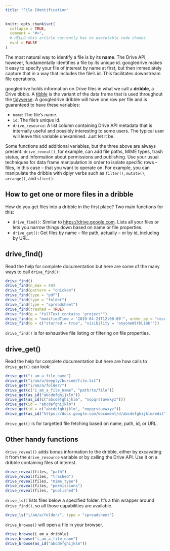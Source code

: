 ```yaml
---
title: "File Identification"
---
```


```r
knitr::opts_chunk$set(
  collapse = TRUE,
  comment = "#>",
  # HELLO this article currently has no executable code chunks
  eval = FALSE
)
```

The most natural way to identify a file is by its **name**. The Drive API, however, fundamentally identifies a file by its unique id. googledrive makes it easy to specify your file of interest by name at first, but then immediately capture that in a way that includes the file's id. This facilitates downstream file operations.

googledrive holds information on Drive files in what we call a **dribble**, a Drive tibble. A [tibble](https://tibble.tidyverse.org/reference/tbl_df-class.html) is the variant of the data frame that is used throughout the [tidyverse](https://www.tidyverse.org). A googledrive dribble will have one row per file and is guaranteed to have these variables:

  * `name`: The file's name.
  * `id`: The file's unique id.
  * `drive_resource`: A list column containing Drive API metadata that is internally useful and possibly interesting to some users. The typical user will leave this variable unexamined. Just let it be.
  
Some functions add additional variables, but the three above are always present. `drive_reveal()`, for example, can add file paths, MIME types, trash status, and information about permissions and publishing. Use your usual techniques for data frame manipulation in order to isolate specific rows -- files, in this case -- that you want to operate on. For example, you can manipulate the dribble with dplyr verbs such as `filter()`, `mutate()`, `arrange()`, and `slice()`.

## How to get one or more files in a dribble

How do you get files into a dribble in the first place? Two main functions for this:

  * `drive_find()`: Similar to <https://drive.google.com>. Lists all your files
    or lets you narrow things down based on name or file properties.
  * `drive_get()`: Get files by name -- file path, actually -- or by id,
    including by URL.
  
## drive_find()

Read the help for complete documentation but here are some of the many ways to call `drive_find()`:

```r
drive_find()
drive_find(n_max = 40)
drive_find(pattern = "chicken")
drive_find(type = "pdf")
drive_find(type = "folder")
drive_find(type = "spreadsheet")
drive_find(trashed = TRUE)
drive_find(q = "fullText contains 'project'")
drive_find(q = "modifiedTime > '2019-04-21T12:00:00'", order_by = "recency")
drive_find(q = c("starred = true", "visibility = 'anyoneWithLink'"))
```

`drive_find()` is for exhaustive file listing or filtering on file properties.

## drive_get()

Read the help for complete documentation but here are how calls to `drive_get()` can look:

```r
drive_get("i_am_a_file_name")
drive_get("i/am/a/deeply/buried/file.txt")
drive_get("i/am/a/folder/")
drive_get(c("i_am_a_file_name", "path/to/file"))
drive_get(as_id("abcdefghijklm"))
drive_get(as_id(c("abcdefghijklm", "nopqrstuvwxyz")))
drive_get(id = "abcdefghijklm")
drive_get(id = c("abcdefghijklm", "nopqrstuvwxyz"))
drive_get(as_id("https://docs.google.com/document/d/abcdefghijklm/edit"))
```

`drive_get()` is for targetted file fetching based on name, path, id, or URL.

## Other handy functions

`drive_reveal()` adds bonus information to the dribble, either by excavating it from the `drive_resource` variable or by calling the Drive API. Use it on a dribble containing files of interest.

```r
drive_reveal(files, "path")
drive_reveal(files, "trashed")
drive_reveal(files, "mime_type")
drive_reveal(files, "permissions")
drive_reveal(files, "published")
```

`drive_ls()` lists files below a specified folder. It's a thin wrapper around `drive_find()`, so all those capabilities are available.

```r
drive_ls("i/am/a/folder/", type = "spreadsheet")
```

`drive_browse()` will open a file in your browser.

```r
drive_browse(i_am_a_dribble)
drive_browse("i_am_a_file_name")
drive_browse(as_id("abcdefghijklm"))
```

